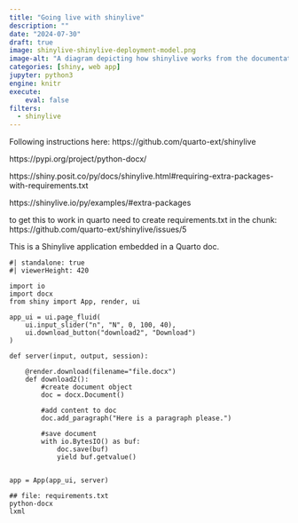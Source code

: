 ```yaml
---
title: "Going live with shinylive"
description: ""
date: "2024-07-30"
draft: true
image: shinylive-shinylive-deployment-model.png
image-alt: "A diagram depicting how shinylive works from the documentation. The documenation says: When an application is deployed with Shinylive, Python and Shiny run in the web browser: the browser is effectively both the client and server for the application. There is a web server that serves files, but it does not run Python or Shiny—it can be a “dumb” static web server. Source: https://shiny.posit.co/py/docs/shinylive.html#deploying-shinylive-applications"
categories: [shiny, web app]
jupyter: python3
engine: knitr
execute:
    eval: false
filters:
  - shinylive
---
```


Following instructions here: https://github.com/quarto-ext/shinylive

https://pypi.org/project/python-docx/

https://shiny.posit.co/py/docs/shinylive.html#requiring-extra-packages-with-requirements.txt

https://shinylive.io/py/examples/#extra-packages

to get this to work in quarto need to create requirements.txt in the chunk: https://github.com/quarto-ext/shinylive/issues/5


This is a Shinylive application embedded in a Quarto doc.


```shinylive-python
#| standalone: true
#| viewerHeight: 420

import io
import docx
from shiny import App, render, ui

app_ui = ui.page_fluid(
    ui.input_slider("n", "N", 0, 100, 40),
    ui.download_button("download2", "Download")
)

def server(input, output, session):

    @render.download(filename="file.docx")
    def download2():
        #create document object
        doc = docx.Document()

        #add content to doc
        doc.add_paragraph("Here is a paragraph please.")

        #save document
        with io.BytesIO() as buf:
            doc.save(buf)
            yield buf.getvalue()


app = App(app_ui, server)

## file: requirements.txt
python-docx
lxml

```
